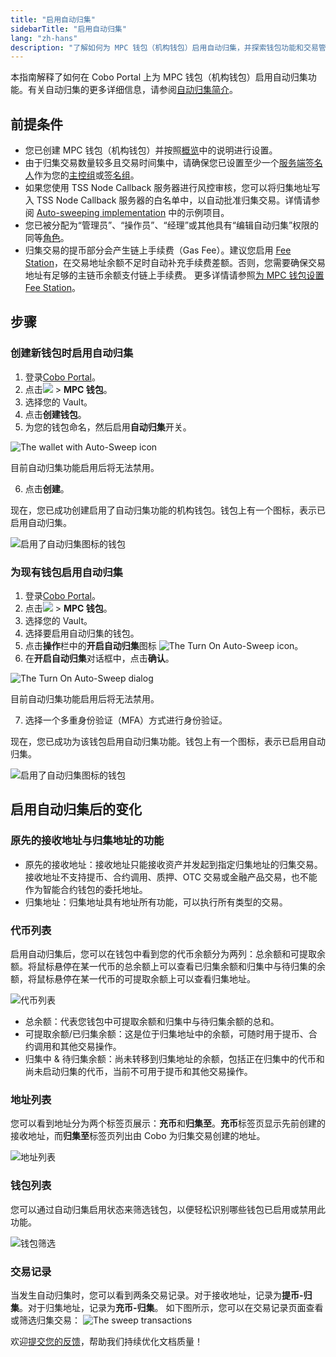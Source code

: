 ```yaml
---
title: "启用自动归集"
sidebarTitle: "启用自动归集"
lang: "zh-hans"
description: "了解如何为 MPC 钱包（机构钱包）启用自动归集，并探索钱包功能和交易管理的更新。"
---
```


本指南解释了如何在 Cobo Portal 上为 MPC 钱包（机构钱包）启用自动归集功能。有关自动归集的更多详细信息，请参阅[自动归集简介](/cn/portal/mpc-wallets/ocw/auto-sweep-overview)。

## 前提条件
- 您已创建 MPC 钱包（机构钱包）并按照[概览](/cn/portal/mpc-wallets/ocw/set-up)中的说明进行设置。
- 由于归集交易数量较多且交易时间集中，请确保您已设置至少一个[服务端签名人](https://www.cobo.com/developers/v2/guides/mpc-wallets/server-co-signer/tss-node-overview)作为您的[主控组](/cn/portal/mpc-wallets/ocw/holder-group-main-group)或[签名组](/cn/portal/mpc-wallets/ocw/holder-group-signing-group)。
- 如果您使用 TSS Node Callback 服务器进行风控审核，您可以将归集地址写入 TSS Node Callback 服务器的白名单中，以自动批准归集交易。详情请参阅 [Auto-sweeping implementation](https://www.cobo.com/developers/v2/guides/mpc-wallets/server-co-signer/risk-control-best-practices#auto-sweeping-implementation) 中的示例项目。
- 您已被分配为“管理员”、“操作员”、“经理”或其他具有“编辑自动归集”权限的同等[角色](/cn/portal/organization/roles-and-permissions)。
- 归集交易的提币部分会产生链上手续费（Gas Fee）。建议您启用 [Fee Station](/cn/portal/fee-station/introduction)，在交易地址余额不足时自动补充手续费差额。否则，您需要确保交易地址有足够的主链币余额支付链上手续费。
<Info>更多详情请参照[为 MPC 钱包设置 Fee Station](/cn/portal/fee-station/set-up-for-mpc)。</Info>

## 步骤

### 创建新钱包时启用自动归集

1. 登录[Cobo Portal](https://portal.cobo.com/login)。
2. 点击<img src="/cn/images/mpc-wallet/wallets-icon.svg" className="icon"></img> > **MPC 钱包**。
3. 选择您的 Vault。
4. 点击**创建钱包**。
5. 为您的钱包命名，然后启用**自动归集**开关。

  <img src="/cn/images/mpc-wallet/ocw/enable-auto-sweep.png" className="screenshot_modal" alt="The wallet with Auto-Sweep icon" />

  <Warning>目前自动归集功能启用后将无法禁用。</Warning>

6. 点击**创建**。

现在，您已成功创建启用了自动归集功能的机构钱包。钱包上有一个图标，表示已启用自动归集。

<img src="/cn/images/mpc-wallet/ocw/auto-sweep-icon.png" className="full_screen" alt="启用了自动归集图标的钱包" />

### 为现有钱包启用自动归集

1. 登录[Cobo Portal](https://portal.cobo.com/login)。
2. 点击<img src="/cn/images/mpc-wallet/wallets-icon.svg" className="icon"></img> > **MPC 钱包**。
3. 选择您的 Vault。
4. 选择要启用自动归集的钱包。
5. 点击**操作**栏中的**开启自动归集**图标 <img src="/en/images/mpc-wallet/ocw/icon_sweep.png" className="icon" alt="The Turn On Auto-Sweep icon" />。
6. 在**开启自动归集**对话框中，点击**确认**。

  <img src="/cn/images/mpc-wallet/ocw/turn-on-auto-sweep.png" className="screenshot_modal" alt="The Turn On Auto-Sweep dialog" />

  <Warning>目前自动归集功能启用后将无法禁用。</Warning>

7. 选择一个多重身份验证（MFA）方式进行身份验证。

现在，您已成功为该钱包启用自动归集功能。钱包上有一个图标，表示已启用自动归集。

<img src="/cn/images/mpc-wallet/ocw/auto-sweep-icon.png" className="full_screen" alt="启用了自动归集图标的钱包" />

## 启用自动归集后的变化

### 原先的接收地址与归集地址的功能
- 原先的接收地址：接收地址只能接收资产并发起到指定归集地址的归集交易。接收地址不支持提币、合约调用、质押、OTC 交易或金融产品交易，也不能作为智能合约钱包的委托地址。
- 归集地址：归集地址具有地址所有功能，可以执行所有类型的交易。

### 代币列表
启用自动归集后，您可以在钱包中看到您的代币余额分为两列：总余额和可提取余额。将鼠标悬停在某一代币的总余额上可以查看已归集余额和归集中与待归集的余额，将鼠标悬停在某一代币的可提取余额上可以查看归集地址。

  <img src="/cn/images/mpc-wallet/ocw/token-list.png" className="full_screen" alt="代币列表" />

  - 总余额：代表您钱包中可提取余额和归集中与待归集余额的总和。
  - 可提取余额/已归集余额：这是位于归集地址中的余额，可随时用于提币、合约调用和其他交易操作。
  - 归集中 & 待归集余额：尚未转移到归集地址的余额，包括正在归集中的代币和尚未启动归集的代币，当前不可用于提币和其他交易操作。

### 地址列表
您可以看到地址分为两个标签页展示：**充币**和**归集至**。**充币**标签页显示先前创建的接收地址，而**归集至**标签页列出由 Cobo 为归集交易创建的地址。

  <img src="/cn/images/mpc-wallet/ocw/auto-sweep-address-list.png" className="full_screen" alt="地址列表" />

### 钱包列表
您可以通过自动归集启用状态来筛选钱包，以便轻松识别哪些钱包已启用或禁用此功能。

  <img src="/cn/images/mpc-wallet/ocw/auto-sweep-wallet-filter.png" className="full_screen" alt="钱包筛选" />

### 交易记录
当发生自动归集时，您可以看到两条交易记录。对于接收地址，记录为**提币-归集**。对于归集地址，记录为**充币-归集**。
如下图所示，您可以在交易记录页面查看或筛选归集交易：
<img src="/cn/images/mpc-wallet/ocw/tx-history.png" className="screenshot_full_screen" alt="The sweep transactions" />

<Tip>欢迎[提交您的反馈](https://forms.zohopublic.com/cobo/form/DocumentFeedbackForm/formperma/QvLOhxJv1_JMsJ-1dleZ8Itb_7rzN-LtgvsDdxosoVI?referrername=manuals)，帮助我们持续优化文档质量！</Tip>
